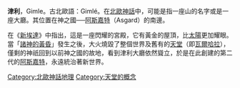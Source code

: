 '''津利'''，Gimle。古北歐語：Gimlé。在[[北歐神話|北歐神話]]中，可能是指一座山的名字或是一座大廳。其位置在神之國──[[阿斯嘉特|阿斯嘉特]]（Asgard）的南邊。


在《[[新埃達|新埃達]]》中指出，這是一座閃耀的宮殿，它有黃金的屋頂，比[[太陽|太陽]]更加耀眼。當「[[諸神的黃昏|諸神的黃昏]]」發生之後，大火燒毀了整個世界及舊有的[[天堂|天堂]]（即[[瓦爾哈拉|瓦爾哈拉]]），僅剩的神祇回到以前神之國的故地，看到津利大廳依然聳立，於是在此創建的第二代的[[阿斯嘉特|阿斯嘉特]]，永遠統治著新世界。

{{北歐神話}}

[[Category:北歐神話地理|Category:北歐神話地理]]
[[Category:天堂的概念|Category:天堂的概念]]